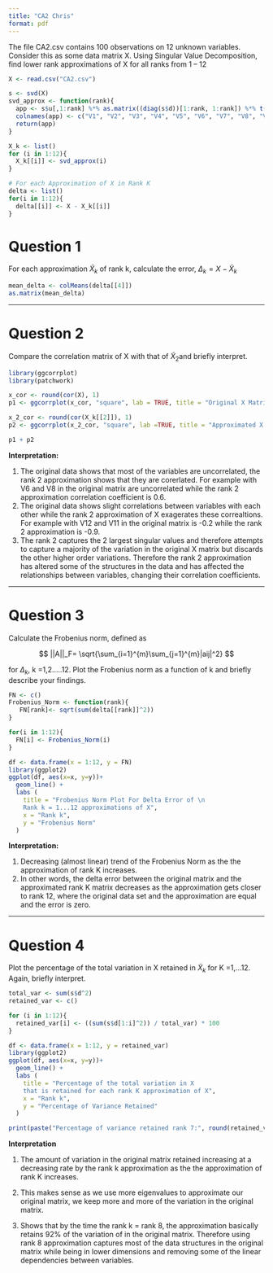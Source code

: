 ```yaml
---
title: "CA2 Chris"
format: pdf
---
```


The file CA2.csv contains 100 observations on 12 unknown variables. Consider this as some data matrix X. Using Singular Value Decomposition, find lower rank approximations of X for all ranks from 1 – 12

```r
X <- read.csv("CA2.csv")
```

```r
s <- svd(X)
svd_approx <- function(rank){
  app <- s$u[,1:rank] %*% as.matrix((diag(s$d))[1:rank, 1:rank]) %*% t(s$v[, 1:rank])
  colnames(app) <- c("V1", "V2", "V3", "V4", "V5", "V6", "V7", "V8", "V9", "V10", "V11", "V12")
  return(app)
}

X_k <- list()
for (i in 1:12){
  X_k[[i]] <- svd_approx(i)
}

# For each Approximation of X in Rank K
delta <- list()
for(i in 1:12){
  delta[[i]] <- X - X_k[[i]]
}

```

# Question 1

For each approximation $\tilde{X}_k$ of rank k, calculate the error, $\Delta _k=X-\tilde{X}_k$

```r
mean_delta <- colMeans(delta[[4]])
as.matrix(mean_delta)
```

------------------------------------------------------------------------

# Question 2

Compare the correlation matrix of X with that of $\tilde{X}_2$and briefly interpret.

```r
library(ggcorrplot)
library(patchwork)

x_cor <- round(cor(X), 1)
p1 <- ggcorrplot(x_cor, "square", lab = TRUE, title = "Original X Matrix")

x_2_cor <- round(cor(X_k[[2]]), 1)
p2 <- ggcorrplot(x_2_cor, "square", lab =TRUE, title = "Approximated X Matrix Using \nRank 2")

p1 + p2
```

**Interpretation:**

1.  The original data shows that most of the variables are uncorrelated, the rank 2 approximation shows that they are corerlated. For example with V6 and V8 in the original matrix are uncorrelated while the rank 2 approximation correlation coefficient is 0.6.
2.  The original data shows slight correlations between variables with each other while the rank 2 approximation of X exagerates these correaltions. For example with V12 and V11 in the original matrix is -0.2 while the rank 2 approximation is -0.9.
3.  The rank 2 captures the 2 largest singular values and therefore attempts to capture a majority of the variation in the original X matrix but discards the other higher order variations. Therefore the rank 2 approximation has altered some of the structures in the data and has affected the relationships between variables, changing their correlation coefficients.

------------------------------------------------------------------------

# Question 3

Calculate the Frobenius norm, defined as

$$
 ||A||_F= \sqrt{\sum_{i=1}^{m}\sum_{j=1}^{m}|aij|^2}
$$

for $\Delta_k$, k =1,2.....12. Plot the Frobenius norm as a function of k and briefly describe your findings.

```r
FN <- c()
Frobenius_Norm <- function(rank){
   FN[rank]<- sqrt(sum(delta[[rank]]^2))
}

for(i in 1:12){
  FN[i] <- Frobenius_Norm(i)
}

df <- data.frame(x = 1:12, y = FN)
library(ggplot2)
ggplot(df, aes(x=x, y=y))+
  geom_line() +
  labs (
    title = "Frobenius Norm Plot For Delta Error of \n
    Rank k = 1...12 approximations of X", 
    x = "Rank k", 
    y = "Frobenius Norm"
  )
```

**Interpretation:**

1.  Decreasing (almost linear) trend of the Frobenius Norm as the the approximation of rank K increases.
2.  In other words, the delta error between the original matrix and the approximated rank K matrix decreases as the approximation gets closer to rank 12, where the original data set and the approximation are equal and the error is zero.\

------------------------------------------------------------------------

# Question 4

Plot the percentage of the total variation in X retained in $\tilde{X}_k$ for K =1,...12. Again, briefly interpret.

```r
total_var <- sum(s$d^2)
retained_var <- c()

for (i in 1:12){
  retained_var[i] <- ((sum(s$d[1:i]^2)) / total_var) * 100 
}

df <- data.frame(x = 1:12, y = retained_var)
library(ggplot2)
ggplot(df, aes(x=x, y=y))+
  geom_line() +
  labs (
    title = "Percentage of the total variation in X
    that is retained for each rank K approximation of X", 
    x = "Rank k", 
    y = "Percentage of Variance Retained"
  )

print(paste("Percentage of variance retained rank 7:", round(retained_var[8],2)))
```

**Interpretation**

1.  The amount of variation in the original matrix retained increasing at a decreasing rate by the rank k approximation as the the approximation of rank K increases.

2.  This makes sense as we use more eigenvalues to approximate our original matrix, we keep more and more of the variation in the original matrix.

3.  Shows that by the time the rank k = rank 8, the approximation basically retains 92% of the variation of in the original matrix. Therefore using rank 8 approximation captures most of the data structures in the original matrix while being in lower dimensions and removing some of the linear dependencies between variables.
